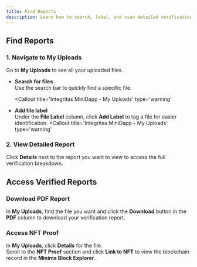 ```yaml
---
title: Find Reports
description: Learn how to search, label, and view detailed verification reports in the Integritas MiniDapp.
---
```


## Find Reports

### 1. Navigate to My Uploads

Go to **My Uploads** to see all your uploaded files.

- **Search for files**  
   Use the search bar to quickly find a specific file.

  <Callout
    title='Integritas MiniDapp - My Uploads'
    type='warning'
  >
    <ImageZoom
      width={800}
      height={800}
      alt='Integritas MiniDapp - My Uploads'
      src='/guide-dapp/search.png'
    />
  </Callout>

- **Add file label**  
   Under the **File Label** column, click **Add Label** to tag a file for easier identification.
  <Callout
    title='Integritas MiniDapp - My Uploads'
    type='warning'
  >
    <ImageZoom
      width={800}
      height={800}
      alt='Integritas MiniDapp - My Uploads'
      src='/guide-dapp/label.png'
    />
  </Callout>

### 2. View Detailed Report

Click **Details** next to the report you want to view to access the full verification breakdown.

## Access Verified Reports

### Download PDF Report

In **My Uploads**, find the file you want and click the **Download** button in the **PDF** column to download your verification report.

### Access NFT Proof

In **My Uploads**, click **Details** for the file.  
Scroll to the **NFT Proof** section and click **Link to NFT** to view the blockchain record in the **Minima Block Explorer**.

